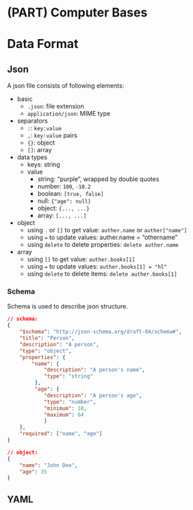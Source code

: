 # (PART) Computer Bases {-}

# Data Format

## Json

A json file consists of following elements:

* basic
    * `.json`: file extension
    * `application/json`: MIME type
* separators
    * `:`: `key:value`
    * `,`: `key:value` pairs
    * `{}`: object
    * `[]`: array
* data types	
    * keys: string
    * value
        * string: "purple", wrapped by double quotes
        * number: `100`, `-10.2`
        * boolean: `[true, false]`
        * null: `{"age": null}`
        * object: `{..., ...}`
        * array: `[..., ...]`
* object
    * using `.` or  `[]` to get value: `auther.name` or `auther["name"]`
    * using `=` to update values: auther.name = "othername"
    * using `delete` to delete properties: `delete auther.name`
* array
    * using `[]` to get value: `auther.books[1]`
    * using `=` to update values: `auther.books[1] = "hl"`
    * using `delete` to delete items: `delete auther.books[1]`

### Schema {-}

Schema is used to describe json structure.

```json
// schema:
{ 
    "$schema": "http://json-schema.org/draft-04/schema#", 
    "title": "Person", 
    "description": "A person", 
    "type": "object",
    "properties": { 
        "name": { 
            "description": "A person's name", 
            "type": "string" 
         },
         "age": {
            "description": "A person's age",
            "type": "number", 
            "minimum": 18,
            "maximum": 64
            } 
    },
    "required": ["name", "age"]
}
```
```json
// object:
{
    "name": "John Doe",
    "age": 35
}
```

## YAML
